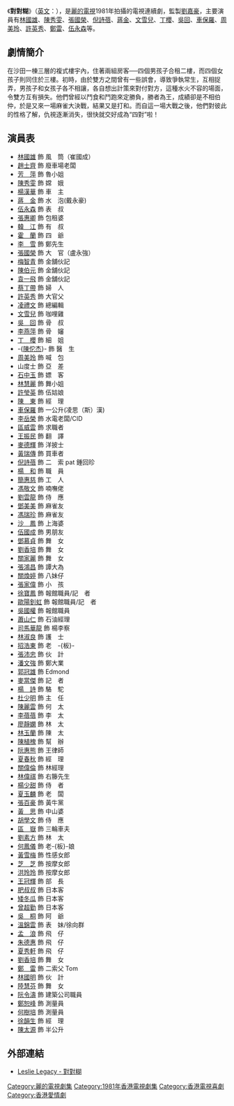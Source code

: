 {{亞視劇集
|中文劇名= 對對糊
|英文劇名= Four Couples
|監製= [[劉嘉豪|劉嘉豪]]
|編導= {{nowrap|[[梅小青|梅小青]]、[[李元科|李元科]]、[[區玉盛|區玉盛]]、[[麥仕寧|麥仕寧]]、<br/>[[阮惠釗|阮惠釗]]}}
|助理編導= {{nowrap|[[陳太源|陳太源]]、[[張乾文_(監製)|張乾文]]、[[龍紹基|龍紹基]]、[[黃瑞傳|黃瑞傳]]、<br/>[[鍾師堯|鍾師堯]]}}
|製作統籌= [[張沛忠|張沛忠]]
|故事= [[徐正康|徐正康]]、[[區華漢|區華漢]]
|編審= [[邱梅圓|邱梅圓]]、[[區華漢|區華漢]]
|編劇= {{nowrap|[[梁寶琦|梁寶琦]]、[[趙佩芝|趙佩芝]]、[[江香生|江香生]]、[[盧榮光|盧榮光]]、<br/>[[姜寧_(編劇)|姜　寧]]}}
|演出= {{nowrap|[[林國雄_(演員)|林國雄]]、[[陳秀雯|陳秀雯]]、[[張國榮|張國榮]]、[[倪詩蓓|倪詩蓓]]、<br/>[[蔣金|蔣　金]]、[[文雪兒|文雪兒]]、[[丁櫻|丁　櫻]]、[[吳回_(香港)|吳　回]]、<br/>[[車保羅|車保羅]]、[[周美玲|周美玲]]、[[許英秀|許英秀]]、[[鄭雷|鄭　雷]]、<br/>[[伍永森|伍永森]]}}
|劇種= 青春偶像劇
|集數= 20
|製作年份= 1981年
|製作公司= [[亞洲電視|麗的電視]]
|RTV播出日期= 1981年8月3日-28日
|RTV播出時間= 逢星期一至五 19:00-20:00（連廣告）
|主題曲= 心思思
|作曲= [[黎小田|黎小田]]
|填詞= [[黎彼得|黎彼得]]
|主唱= [[盧業瑂|盧業瑂]]
|插曲= 愛情最緊要
|作曲3= [[黎小田|黎小田]]
|填詞3= [[詹惠風|詹惠風]]
|主唱3= [[盧業瑂|盧業瑂]]
|插曲2= 為甚麼要騙自己
|作曲4= [[黎小田|黎小田]]
|填詞4= [[鄭國江|鄭國江]]
|主唱4= [[盧業瑂|盧業瑂]]
}}
《'''對對糊'''》（[[英語|英文]]：{{lang|en|'''Four Couples'''}}），是[[麗的電視|麗的電視]]1981年拍攝的電視連續劇，監製[[劉嘉豪|劉嘉豪]]，主要演員有[[林國雄_(演員)|林國雄]]、[[陳秀雯|陳秀雯]]、[[張國榮|張國榮]]、[[倪詩蓓|倪詩蓓]]、[[蔣金|蔣金]]、[[文雪兒|文雪兒]]、[[丁櫻|丁櫻]]、[[吳回_(香港)|吳回]]、[[車保羅|車保羅]]、[[周美玲|周美玲]]、[[許英秀|許英秀]]、[[鄭雷|鄭雷]]、[[伍永森|伍永森]]等。

== 劇情簡介 ==
在沙田一棟三層的複式樓宇內，住著兩組房客──四個男孩子合租二樓，而四個女孩子則同住於三樓。初時，由於雙方之間曾有一些誤會，導致爭執常生，互相捉弄，男孩子和女孩子各不相讓，各自想出計策來對付對方，這種水火不容的場面，令雙方互有損失。他們曾經以鬥食和鬥跑來定勝負，勝者為王，成績卻是不相伯仲，於是又來一場麻雀大決戰，結果又是打和。而自這一場大戰之後，他們對彼此的性格了解，仇視逐漸消失，很快就交好成為“四對”啦！

== 演員表 ==
*[[林國雄_(演員)|林國雄]] 飾 風　筒（崔國成）
*[[趙士齊|趙士齊]] 飾 廢車場老闆
*[[芳萍|芳　萍]] 飾 魯小姐
*[[陳秀雯|陳秀雯]] 飾 嫦　娥
*[[楊漢華|楊漢華]] 飾 車　主
*[[蔣金|蔣　金]] 飾 水　泡(戴永豪)
*[[伍永森|伍永森]] 飾 表　叔
*[[張惠卿|張惠卿]] 飾 包租婆
*[[韓江_(演員)|韓　江]] 飾 有　叔
*[[霍蘭|霍　蘭]] 飾 四　爺
*[[李雪|李　雪]] 飾 鄭先生
*[[張國榮|張國榮]] 飾 大　官（盧永強）
*[[梅智青|梅智青]] 飾 金舖伙記
*[[陳伯元|陳伯元]] 飾 金舖伙記
*[[袁一飛|袁一飛]] 飾 金舖伙記
*[[蔡丁帶|蔡丁帶]] 飾 婦　人
*[[許英秀|許英秀]] 飾 大官父
*[[凌禮文|凌禮文]] 飾 總編輯
*[[文雪兒|文雪兒]] 飾 咖哩雞
*[[吳回_(香港)|吳　回]] 飾 骨　叔
*[[李燕萍|李燕萍]] 飾 骨　嬸
*[[丁櫻|丁　櫻]] 飾 細　姐
*-{[[陳佗杰|陳佗杰]]}- 飾 醫　生
*[[周美玲|周美玲]] 飾 喊　包
*山度士 飾 亞　差
*[[石中玉_(演員)|石中玉]] 飾 嫖　客
*[[林慧麗|林慧麗]] 飾 舞小姐
*[[許瑩英|許瑩英]] 飾 伍姑娘
*[[陳東_(演員)|陳　東]] 飾 經　理
*[[車保羅|車保羅]] 飾 一公升(凌思（斯）漢)
*[[李岳榮|李岳榮]] 飾 水電老闆/CID
*[[區威雲|區威雲]] 飾 求職者
*[[王振民|王振民]] 飾 翻　譯
*[[麥德輝|麥德輝]] 飾 洋披士
*[[黃瑞傳|黃瑞傳]] 飾 買車者
*[[倪詩蓓|倪詩蓓]] 飾 二　索 pat 鍾回珍 
*[[楊和|楊　和]] 飾 職　員
*[[簡惠慈|簡惠慈]] 飾 工　人
*[[馮敬文|馮敬文]] 飾 喃嘸佬
*[[劉雲龍|劉雲龍]] 飾 侍　應
*[[鄧美美|鄧美美]] 飾 麻雀友
*[[馮瑞珍|馮瑞珍]] 飾 麻雀友
*[[沙鳳|沙　鳳]] 飾 上海婆
*[[伍國成|伍國成]] 飾 男朋友
*[[鄧慕貞|鄧慕貞]] 飾 舞　女
*[[劉香培|劉香培]] 飾 舞　女
*[[關家麗|關家麗]] 飾 舞　女
*[[張鴻昌|張鴻昌]] 飾 譚大為
*[[關煥婷|關煥婷]] 飾 八妹仔
*[[張家偉|張家偉]] 飾 小　孩
*[[徐寶鳳|徐寶鳳]] 飾 報館職員/記　者
*[[歐陽釗虹|歐陽釗虹]] 飾 報館職員/記　者
*[[吳國權|吳國權]] 飾 報館職員
*[[蕭山仁|蕭山仁]] 飾 石油經理
*[[司馬華龍|司馬華龍]] 飾 楊李察
*[[林淑良|林淑良]] 飾 護　士
*[[招浩東|招浩東]] 飾 老　-{板}-
*[[張沛忠|張沛忠]] 飾 伙　計
*[[潘文強|潘文強]] 飾 鄭大業
*[[郭冠雄|郭冠雄]] 飾 Edmond
*[[麥當傑|麥當傑]] 飾 記　者
*[[楊詩|楊　詩]] 飾 駱　駝
*[[杜少明|杜少明]] 飾 主　任
*[[陳麗雲|陳麗雲]] 飾 何　太
*[[李蓓蓓|李蓓蓓]] 飾 李　太
*[[廖靜嫻|廖靜嫻]] 飾 林　太
*[[林玉蘭|林玉蘭]] 飾 陳　太
*[[陳植槐|陳植槐]] 飾 幫　辦
*[[阮惠熊|阮惠熊]] 飾 王律師
*[[夏春秋|夏春秋]] 飾 經　理
*[[關偉倫|關偉倫]] 飾 林經理
*[[林偉祺|林偉祺]] 飾 右籐先生
*[[楊少甜|楊少甜]] 飾 侍　者
*[[夏玉麟_(演員)|夏玉麟]] 飾 老　闆
*[[張百豪|張百豪]] 飾 黃牛黨
*[[黃思|黃　思]] 飾 中山婆
*[[胡學文|胡學文]] 飾 侍　應
*[[區嶽|區　嶽]] 飾 三輪車夫
*[[劉素方|劉素方]] 飾 林　太
*[[何鳳儀|何鳳儀]] 飾 老-{板}-娘
*[[黃雪梅|黃雪梅]] 飾 性感女郎
*[[芝芝|芝　芝]] 飾 按摩女郎
*[[洪玲玲|洪玲玲]] 飾 按摩女郎
*[[王冠輝|王冠輝]] 飾 部　長
*[[肥叔叔|肥叔叔]] 飾 日本客
*[[矮冬瓜|矮冬瓜]] 飾 日本客
*[[曾超勤|曾超勤]] 飾 日本客
*[[吳桐|吳　桐]] 飾 阿　爺
*[[溫錦雲|溫錦雲]] 飾 表　妹/徐向群
*[[孟浪|孟　浪]] 飾 飛　仔
*[[朱德惠|朱德惠]] 飾 飛　仔
*[[夏秀軒|夏秀軒]] 飾 飛　仔
*[[劉香培|劉香培]] 飾 舞　女
*[[鄭雷|鄭　雷]] 飾 二索父 Tom
*[[林國明|林國明]] 飾 伙　計
*[[陸慧芬|陸慧芬]] 飾 舞　女
*[[阮令濤|阮令濤]] 飾 建築公司職員
*[[鄭恕峰|鄭恕峰]] 飾 測量員
*[[何樹培|何樹培]] 飾 測量員
*[[徐韻生|徐韻生]] 飾 經　理
*[[陳太源|陳太源]] 飾 半公升

==外部連結==
*[https://web.archive.org/web/20160304132702/http://www.geocities.jp/leslielegacy2003/film/tv/tv13.html Leslie Legacy - 對對糊]

[[Category:麗的電視劇集|Category:麗的電視劇集]]
[[Category:1981年香港電視劇集|Category:1981年香港電視劇集]]
[[Category:香港電視喜劇|Category:香港電視喜劇]]
[[Category:香港愛情劇|Category:香港愛情劇]]